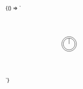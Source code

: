 
<Meta title='Examples/Input' />

<Canvas>
  <Story name='Input'>
    {() => `
      <div style="display: flex; gap: 0.5rem; align-items: center; width: 50%; margin: 50px 25%; height: 80px;">
        <v-input
          type="number"
          value="0"
          step="10"
          oninput="
            document.querySelector('#illustration').style.transform = 'rotate(' + event.detail.value + 'deg)'
          "
        >
        </v-input>
        <svg id="illustration" style="height:100%" viewBox="0 0 50 50" xmlns="http://www.w3.org/2000/svg">
          <circle stroke-width="0.5" stroke="#111" fill="rgba(0,0,0,0)" cx="25" cy="25" r="12.5"></circle>
          <circle stroke-width="0.5" stroke="#111" fill="rgba(0,0,0,0)" cx="25" cy="25" r="10"></circle>
          <line stroke-width="0.5" x1="25" y1="25" x2="25" y2="15" stroke="black" style="transform-origin: center"></line>
        </svg>
      </div>
    `}
  </Story>
</Canvas>